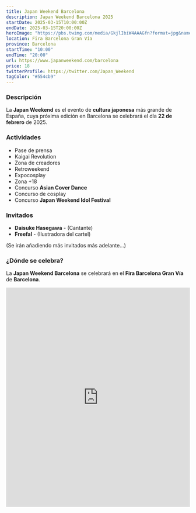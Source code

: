 ```yaml
---
title: Japan Weekend Barcelona
description: Japan Weekend Barcelona 2025
startDate: 2025-03-15T10:00:00Z
endDate: 2025-03-15T20:00:00Z
heroImage: "https://pbs.twimg.com/media/GkjlIbiW4AAAGfn?format=jpg&name=4096x4096"
location: Fira Barcelona Gran Vía
province: Barcelona
startTime: "10:00"
endTime: "20:00"
url: https://www.japanweekend.com/barcelona
price: 18
twitterProfile: https://twitter.com/Japan_Weekend
tagColor: "#554cb9"
---
```


### Descripción

La **Japan Weekend** es el evento de **cultura japonesa** más grande de España, cuya próxima edición en Barcelona se celebrará el día **22 de febrero** de 2025.

### Actividades
+ Pase de prensa
+ Kaigai Revolution
+ Zona de creadores
+ Retroweekend
+ Expocosplay
+ Zona +18
+ Concurso **Asian Cover Dance**
+ Concurso de cosplay
+ Concurso **Japan Weekend Idol Festival**

### Invitados

+ **Daisuke Hasegawa** - (Cantante)
+ **Freefal** - (Ilustradora del cartel)

(Se irán añadiendo más invitados más adelante...)

### ¿Dónde se celebra?

La **Japan Weekend Barcelona** se celebrará en el **Fira Barcelona Gran Vía** de **Barcelona**.

<iframe src="https://www.google.com/maps/embed?pb=!1m14!1m8!1m3!1d6730.721360472027!2d2.128083!3d41.35457!3m2!1i1024!2i768!4f13.1!3m3!1m2!1s0x12a498b8f123658f%3A0xec6e17867612a053!2sAv.%20de%20Juan%20Carlos%20I%2C%2064%2C%2008908%20L&#39;Hospitalet%20de%20Llobregat%2C%20Barcelona!5e1!3m2!1ses!2ses!4v1738777691957!5m2!1ses!2ses" width="100%" height="600" style="border:0;" allowfullscreen="" loading="lazy" referrerpolicy="no-referrer-when-downgrade"></iframe>
